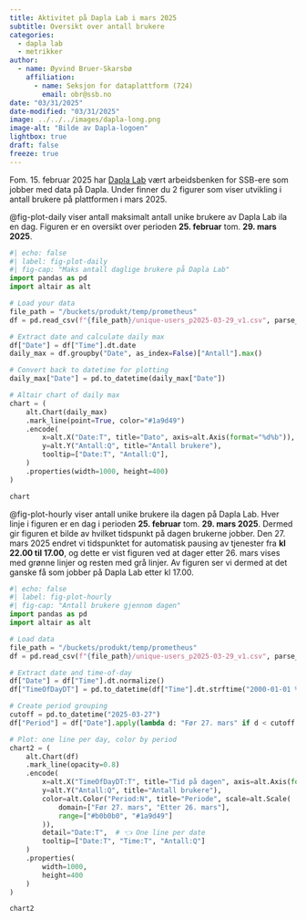 ```yaml
---
title: Aktivitet på Dapla Lab i mars 2025
subtitle: Oversikt over antall brukere
categories:
  - dapla lab
  - metrikker
author:
  - name: Øyvind Bruer-Skarsbø
    affiliation: 
      - name: Seksjon for dataplattform (724)
        email: obr@ssb.no
date: "03/31/2025"
date-modified: "03/31/2025"
image: ../../../images/dapla-long.png
image-alt: "Bilde av Dapla-logoen"
lightbox: true
draft: false
freeze: true
---
```



::: {.column-page}

Fom. 15. februar 2025 har [Dapla Lab](../../../statistikkere/dapla-lab.qmd) vært arbeidsbenken for SSB-ere som jobber med data på Dapla. Under finner du 2 figurer som viser utvikling i antall brukere på plattformen i mars 2025. 

@fig-plot-daily viser antall maksimalt antall unike brukere av Dapla Lab ila en dag. Figuren er en oversikt over perioden **25. februar** tom. **29. mars 2025**. 

```python
#| echo: false
#| label: fig-plot-daily
#| fig-cap: "Maks antall daglige brukere på Dapla Lab"
import pandas as pd
import altair as alt

# Load your data
file_path = "/buckets/produkt/temp/prometheus"
df = pd.read_csv(f"{file_path}/unique-users_p2025-03-29_v1.csv", parse_dates=["Time"])

# Extract date and calculate daily max
df["Date"] = df["Time"].dt.date
daily_max = df.groupby("Date", as_index=False)["Antall"].max()

# Convert back to datetime for plotting
daily_max["Date"] = pd.to_datetime(daily_max["Date"])

# Altair chart of daily max
chart = (
    alt.Chart(daily_max)
    .mark_line(point=True, color="#1a9d49")
    .encode(
        x=alt.X("Date:T", title="Dato", axis=alt.Axis(format="%d%b")),  # 👈 Custom date format
        y=alt.Y("Antall:Q", title="Antall brukere"),
        tooltip=["Date:T", "Antall:Q"],
    )
    .properties(width=1000, height=400)
)

chart
```
:::

  

::: {.column-page}

@fig-plot-hourly viser antall unike brukere ila dagen på Dapla Lab. Hver linje i figuren er en dag i perioden **25. februar** tom. **29. mars 2025**. Dermed gir figuren et bilde av hvilket tidspunkt på dagen brukerne jobber. Den 27. mars 2025 endret vi tidspunktet for automatisk pausing av tjenester fra **kl 22.00 til 17.00**, og dette er vist figuren ved at dager etter 26. mars vises med grønne linjer og resten med grå linjer. Av figuren ser vi dermed at det ganske få som jobber på Dapla Lab etter kl 17.00. 

```python
#| echo: false
#| label: fig-plot-hourly
#| fig-cap: "Antall brukere gjennom dagen"
import pandas as pd
import altair as alt

# Load data
file_path = "/buckets/produkt/temp/prometheus"
df = pd.read_csv(f"{file_path}/unique-users_p2025-03-29_v1.csv", parse_dates=["Time"])

# Extract date and time-of-day
df["Date"] = df["Time"].dt.normalize()
df["TimeOfDayDT"] = pd.to_datetime(df["Time"].dt.strftime("2000-01-01 %H:%M:%S"))

# Create period grouping
cutoff = pd.to_datetime("2025-03-27")
df["Period"] = df["Date"].apply(lambda d: "Før 27. mars" if d < cutoff else "Etter 26. mars")

# Plot: one line per day, color by period
chart2 = (
    alt.Chart(df)
    .mark_line(opacity=0.8)
    .encode(
        x=alt.X("TimeOfDayDT:T", title="Tid på dagen", axis=alt.Axis(format="%H:%M")),
        y=alt.Y("Antall:Q", title="Antall brukere"),
        color=alt.Color("Period:N", title="Periode", scale=alt.Scale(
            domain=["Før 27. mars", "Etter 26. mars"],
            range=["#b0b0b0", "#1a9d49"]
        )),
        detail="Date:T",  # 👈 One line per date
        tooltip=["Date:T", "Time:T", "Antall:Q"]
    )
    .properties(
        width=1000,
        height=400
    )
)

chart2
```
:::


